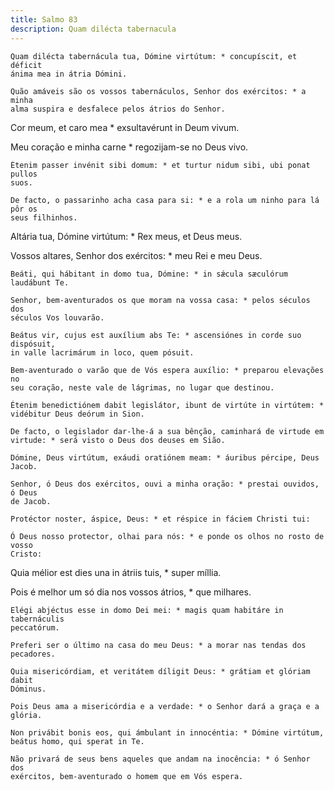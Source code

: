 ```yaml
---
title: Salmo 83
description: Quam dilécta tabernacula
---
```


<div class="side-by-side not-content">

    Quam dilécta tabernácula tua, Dómine virtútum: * concupíscit, et déficit
    ánima mea in átria Dómini.

    Quão amáveis são os vossos tabernáculos, Senhor dos exércitos: * a minha
    alma suspira e desfalece pelos átrios do Senhor.

Cor meum, et caro mea * exsultavérunt in Deum vivum.

Meu coração e minha carne * regozijam-se no Deus vivo.

    Étenim passer invénit sibi domum: * et turtur nidum sibi, ubi ponat pullos
    suos.

    De facto, o passarinho acha casa para si: * e a rola um ninho para lá pôr os
    seus filhinhos.

Altária tua, Dómine virtútum: * Rex meus, et Deus meus.

Vossos altares, Senhor dos exércitos: * meu Rei e meu Deus.

    Beáti, qui hábitant in domo tua, Dómine: * in sǽcula sæculórum laudábunt Te.

    Senhor, bem-aventurados os que moram na vossa casa: * pelos séculos dos
    séculos Vos louvarão.

    Beátus vir, cujus est auxílium abs Te: * ascensiónes in corde suo dispósuit,
    in valle lacrimárum in loco, quem pósuit.

    Bem-aventurado o varão que de Vós espera auxílio: * preparou elevações no
    seu coração, neste vale de lágrimas, no lugar que destinou.

    Étenim benedictiónem dabit legislátor, ibunt de virtúte in virtútem: *
    vidébitur Deus deórum in Sion.

    De facto, o legislador dar-lhe-á a sua bênção, caminhará de virtude em
    virtude: * será visto o Deus dos deuses em Sião.

    Dómine, Deus virtútum, exáudi oratiónem meam: * áuribus pércipe, Deus Jacob.

    Senhor, ó Deus dos exércitos, ouvi a minha oração: * prestai ouvidos, ó Deus
    de Jacob.

    Protéctor noster, áspice, Deus: * et réspice in fáciem Christi tui:

    Ó Deus nosso protector, olhai para nós: * e ponde os olhos no rosto de vosso
    Cristo:

Quia mélior est dies una in átriis tuis, * super míllia.

Pois é melhor um só dia nos vossos átrios, * que milhares.

    Elégi abjéctus esse in domo Dei mei: * magis quam habitáre in tabernáculis
    peccatórum.

    Preferi ser o último na casa do meu Deus: * a morar nas tendas dos
    pecadores.

    Quia misericórdiam, et veritátem díligit Deus: * grátiam et glóriam dabit
    Dóminus.

    Pois Deus ama a misericórdia e a verdade: * o Senhor dará a graça e a
    glória.

    Non privábit bonis eos, qui ámbulant in innocéntia: * Dómine virtútum,
    beátus homo, qui sperat in Te.

    Não privará de seus bens aqueles que andam na inocência: * ó Senhor dos
    exércitos, bem-aventurado o homem que em Vós espera.

</div>
